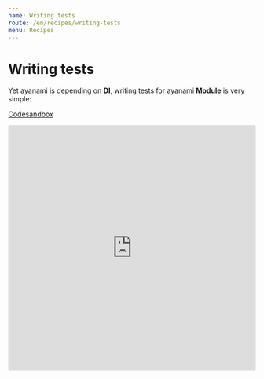 ```yaml
---
name: Writing tests
route: /en/recipes/writing-tests
menu: Recipes
---
```


# Writing tests
Yet ayanami is depending on **DI**, writing tests for ayanami **Module** is very simple:

[Codesandbox](https://codesandbox.io/s/ayanami-recipes-writing-tests-4znlp)
<iframe
  src="https://codesandbox.io/embed/ayanami-recipes-writing-tests-4znlp?fontsize=14&hidenavigation=1&module=%2Fsrc%2F__tests__%2Fapp.module.spec.ts&previewwindow=tests&theme=dark"
  style="width:100%; height:500px; border:0; border-radius: 4px; overflow:hidden;"
  title="ayanami-recipes-writing-tests"
  allow="geolocation; microphone; camera; midi; vr; accelerometer; gyroscope; payment; ambient-light-sensor; encrypted-media; usb"
  sandbox="allow-modals allow-forms allow-popups allow-scripts allow-same-origin"
></iframe>
